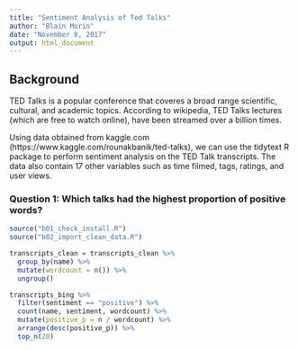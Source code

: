 ```yaml
---
title: "Sentiment Analysis of Ted Talks"
author: "Blain Morin"
date: "November 8, 2017"
output: html_document
---
```


## Background

TED Talks is a popular conference that coveres a broad range scientific, cultural, and academic topics. According to wikipedia, TED Talks lectures (which are free to watch online), have been streamed over a billion times. 

Using data obtained from kaggle.com (https://www.kaggle.com/rounakbanik/ted-talks), we can use the tidytext R package to perform sentiment analysis on the TED Talk transcripts. The data also contain 17 other variables such as time filmed, tags, ratings, and user views. 

### Question 1: Which talks had the highest proportion of positive words?

```r
source("b01_check_install.R")
source("b02_import_clean_data.R")

```

```r

transcripts_clean = transcripts_clean %>%
  group_by(name) %>%
  mutate(wordcount = n()) %>%
  ungroup()

transcripts_bing %>%
  filter(sentiment == "positive") %>%
  count(name, sentiment, wordcount) %>%
  mutate(positive_p = n / wordcount) %>%
  arrange(desc(positive_p)) %>%
  top_n(20)

```
